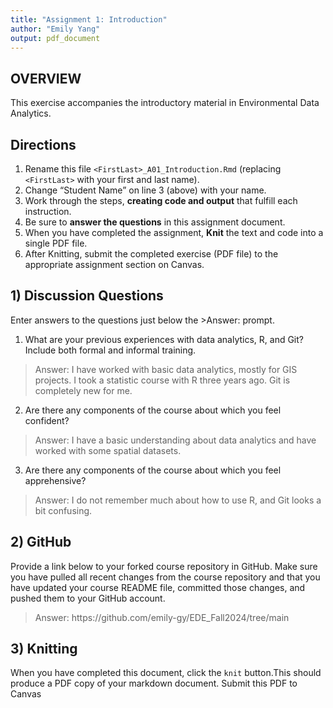 ```yaml
---
title: "Assignment 1: Introduction"
author: "Emily Yang"
output: pdf_document
---
```


## OVERVIEW

This exercise accompanies the introductory material in Environmental Data Analytics. 

## Directions
1.  Rename this file `<FirstLast>_A01_Introduction.Rmd` (replacing `<FirstLast>` with your first and last name).
2.  Change "Student Name" on line 3 (above) with your name.
3.  Work through the steps, **creating code and output** that fulfill each instruction.
4.  Be sure to **answer the questions** in this assignment document.
5.  When you have completed the assignment, **Knit** the text and code into a single PDF file.
6.  After Knitting, submit the completed exercise (PDF file) to the appropriate assignment section on Canvas.


## 1) Discussion Questions
Enter answers to the questions just below the >Answer: prompt.

1. What are your previous experiences with data analytics, R, and Git? Include both formal and informal training.

> Answer: I have worked with basic data analytics, mostly for GIS projects. I took a statistic course with R three years ago. Git is completely new for me.

2. Are there any components of the course about which you feel confident?

> Answer: I have a basic understanding about data analytics and have worked with some spatial datasets.

3. Are there any components of the course about which you feel apprehensive?

> Answer: I do not remember much about how to use R, and Git looks a bit confusing. 


## 2) GitHub

Provide a link below to your forked course repository in GitHub. Make sure you have pulled all recent changes from the course repository and that you have updated your course README file, committed those changes, and pushed them to your GitHub account. 

> Answer: https://github.com/emily-gy/EDE_Fall2024/tree/main

## 3) Knitting
When you have completed this document, click the `knit` button.This should produce a PDF copy of your markdown document. Submit this PDF to Canvas 
